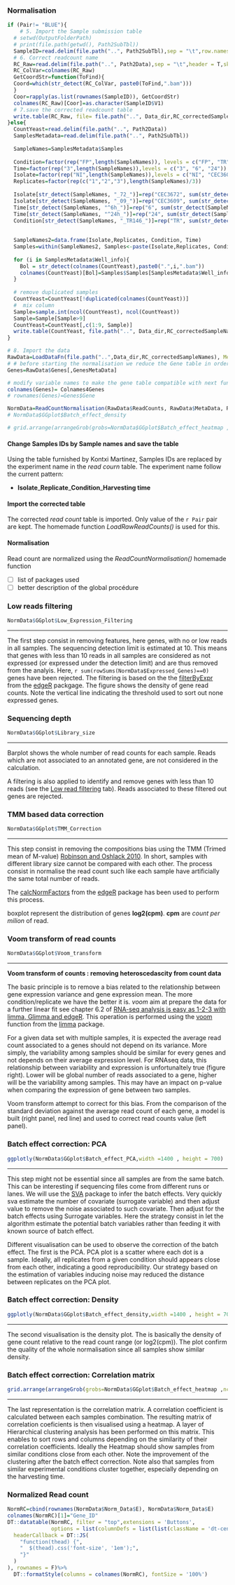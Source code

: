 
### Normalisation 

```r
if (Pair!= "BLUE"){
    # 5. Import the Sample submission table
  # setwd(OutputFolderPath)
  # print(file.path(getwd(), Path2SubTbl))
  SampleID=read.delim(file.path("..", Path2SubTbl),sep = "\t",row.names = 2, header = F)
  # 6. Correct readcount name
  RC_Raw=read.delim(file.path("..", Path2Data),sep = "\t",header = T,skip = 1)
  RC_ColVar=colnames(RC_Raw)
  GetCoordStr=function(ToFind){
  Coord=which(str_detect(RC_ColVar, paste0(ToFind,".bam")))
  }
  Coor=rapply(as.list(rownames(SampleID)), GetCoordStr)
  colnames(RC_Raw)[Coor]=as.character(SampleID$V1)
  # 7.save the corrected readcount table
  write.table(RC_Raw, file= file.path("..", Data_dir,RC_correctedSampleNames), row.names =F, sep = "\t")
}else{
  CountYeast=read.delim(file.path("..", Path2Data))
  SamplesMetadata=read.delim(file.path("..", Path2SubTbl))
  
  SampleNames=SamplesMetadata$Samples
  
  Condition=factor(rep("FP",length(SampleNames)), levels = c("FP", "TR"))
  Time=factor(rep("3",length(SampleNames)),levels = c("3", "6", "24"))
  Isolate=factor(rep("NI",length(SampleNames)),levels = c("NI", "CEC3609", "CEC3672"))
  Replicates=factor(rep(c("1","2","3"),length(SampleNames)/3))
  
  Isolate[str_detect(SampleNames, "_72_")]=rep("CEC3672", sum(str_detect(SampleNames, "_72_")))
  Isolate[str_detect(SampleNames, "_09_")]=rep("CEC3609", sum(str_detect(SampleNames, "_09_")))
  Time[str_detect(SampleNames, "^6h_")]=rep("6", sum(str_detect(SampleNames, "^6h_")))
  Time[str_detect(SampleNames, "^24h_")]=rep("24", sum(str_detect(SampleNames, "^24h_")))
  Condition[str_detect(SampleNames, "_TR146_")]=rep("TR", sum(str_detect(SampleNames, "_TR146_")))
  
  
  SampleNames2=data.frame(Isolate,Replicates, Condition, Time)
  Samples=within(SampleNames2, Samples<-paste(Isolate,Replicates, Condition, Time,sep = "_"))
  
  for (i in SamplesMetadata$Well_info){
    Bol = str_detect(colnames(CountYeast),paste0(".",i,".bam"))
    colnames(CountYeast)[Bol]=Samples$Samples[SamplesMetadata$Well_info==i]
  }
  
  # remove duplicated samples
  CountYeast=CountYeast[!duplicated(colnames(CountYeast))]
  #  mix column
  Sample=sample.int(ncol(CountYeast), ncol(CountYeast))
  Sample=Sample[Sample>9]
  CountYeast=CountYeast[,c(1:9, Sample)]
  write.table(CountYeast, file.path("..", Data_dir,RC_correctedSampleNames), sep = "\t", row.names = F, col.names = T)
}


```

```r
# 8. Import the data
RawData=LoadDataFn(file.path("..",Data_dir,RC_correctedSampleNames), MetaDataFromSampleName=RegexPattern, ExcludeSamples=ExcludeSampleRegex, skip = 0)
# # before starting the normalisation we reduce the Gene table in order to conserve key informations
Genes=RawData$Genes[,GenesMetaData]

# modify variable names to make the gene table compatible with next functions
colnames(Genes)= Colnames4Genes
# rownames(Genes)=Genes$Gene

NormData=ReadCountNormalisation(RawData$ReadCounts, RawData$MetaData, RawData$MetaData$Conditions, Genes, AdditionalFactor=AdditionalFact, Plots = T)
# NormData$GGplot$Batch_effect_density

# grid.arrange(arrangeGrob(grobs=NormData$GGplot$Batch_effect_heatmap ,ncol=2))

```


#### **Change Samples IDs by Sample names and save the table**

Using the table furnished by Kontxi Martinez, Samples IDs are replaced by the experiment name in the *read courn* table. The experiment name follow the current pattern:

- **Isolate**_**Replicate**_**Condition**_**Harvesting time**

#### **Import the corrected table**

The corrected *read count* table is imported. Only value of the `r Pair` pair are kept. The homemade function *LoadRawReadCounts()* is used for this.

#### **Normalisation**

Read count are normalized using the *ReadCountNormalisation()* homemade function

- [ ] list of packages used
- [ ] better description of the global procédure


### Low reads filtering

```r
NormData$GGplot$Low_Expression_Filtering
```

***
The first step consist in removing features, here genes, with no or low reads in all samples. The sequencing detection limit is estimated at 10. This means that genes with less than 10 reads in all samples are considered as not expressed (or expressed under the detection limit) and are thus removed from the analyis. Here, `r sum(rowSums(NormData$Expressed_Genes)==0)` genes have been rejected. The filtering is based on the the [filterByExpr](https://rdrr.io/bioc/edgeR/man/filterByExpr.html) from the [edgeR](https://bioconductor.org/packages/release/bioc/vignettes/edgeR/inst/doc/edgeRUsersGuide.pdf) packgage. The figure shows the density of gene read counts. Note the vertical line indicating the threshold used to sort out none expressed genes.

### Sequencing depth

```r
NormData$GGplot$Library_size
```

***
Barplot shows the whole number of read counts for each sample. Reads which are not associated to an annotated gene, are not considered in the calculation. 

A filtering is also applied to identify and remove genes with less than 10 reads (see the [Low read filtering](#Low_reads_filtering) tab). Reads associated to these filtered out genes are rejected.


### TMM based data correction

```r
NormData$GGplot$TMM_Correction
```

***
  This step consist in removing the compositions bias using the TMM (Trimed mean  of M-value) [Robinson and Oshlack 2010](8https://genomebiology.biomedcentral.com/articles/10.1186/gb-2010-11-3-r25). In short, samples with different library size cannot be compared with each other. The process consist in normalise the read count such like each sample have artificially the same total number of reads.

The [calcNormFactors](https://www.rdocumentation.org/packages/edgeR/versions/3.14.0/topics/calcNormFactors) from the [edgeR](https://bioconductor.org/packages/release/bioc/vignettes/edgeR/inst/doc/edgeRUsersGuide.pdf) package has been used to perform this process.

boxplot represent the distribution of genes **log2(cpm)**. **cpm** are *count per milion* of read.


### Voom transform of read counts

```r
NormData$GGplot$Voom_transform

```

***
  
  **Voom transform of counts : removing heteroscedascity from count data**
  
  The basic principle is to remove a bias related to the relationship between gene expression variance and gene expression mean. The more condition/replicate we have the better it is. *voom* aim at prepare the data for a further linear fit see chapter 6.2 of [RNA-seq analysis is easy as 1-2-3 with limma, Glimma and edgeR](https://bioconductor.org/packages/release/workflows/vignettes/RNAseq123/inst/doc/limmaWorkflow.html). This operation is performed using the [voom](https://www.rdocumentation.org/packages/limma/versions/3.28.14/topics/voom) function from the [limma](https://www.bioconductor.org/packages/release/bioc/vignettes/limma/inst/doc/usersguide.pdf) package. 

For a given data set with multiple samples, it is expected the average read count associated to a genes should not depend on its variance. More simply, the variability among samples should be similar for every genes and not depends on their average expression level. For RNAseq data, this relationship between variability and expression is unfortunaltely true (figure right). Lower will be global number of reads associated to a gene, higher will be the variability among samples. This may have an impact on p-value when comparing the expression of gene between two samples. 

Voom transform attempt to correct for this bias. From the comparison of the standard deviation against the average read count of each gene, a model is built (right panel, red line) and used to correct read counts value (left panel).

### Batch effect correction: PCA

```r
ggplotly(NormData$GGplot$Batch_effect_PCA,width =1400 , height = 700)
```

***
  This step might not be essential since all samples are from the same batch. This can be interesting if sequencing files come from different runs or lanes. We will use the [SVA](https://www.ncbi.nlm.nih.gov/pmc/articles/PMC3307112/) package to infer the batch effects. Very quickly sva estimate the number of covariate (surrogate variable) and then adjust value to remove the noise associated to such covariate. Then adjust for the batch effects using Surrogate variables. Here the strategy consist in let the algorithm estimate the potential batch variables rather than feeding it with known source of batch effect.

Different visualisation can be used to observe the correction of the batch effect. The first is the PCA. PCA plot is a scatter where each dot is a sample. Ideally, all replicates from a given condition should appears close from each other, indicating a good reproducibility. Our strategy based on the estimation of variables inducing noise may reduced the distance between replicates on the PCA plot.

### Batch effect correction: Density

```r
ggplotly(NormData$GGplot$Batch_effect_density,width =1400 , height = 700)
```

*** 
  The second visualisation is the density plot. The is basically the density of gene count relative to the read count range (or log2(cpm)). The plot confirm the quality of the whole normalisation since all samples show similar density.

### Batch effect correction: Correlation matrix

```r
grid.arrange(arrangeGrob(grobs=NormData$GGplot$Batch_effect_heatmap ,ncol=2))
```

***
  The last representation is the correlation matrix. A correlation coefficient is calculated between each samples combination. The resulting matrix of correlation coeficients is then visualised using a heatmap. A layer of Hierarchical clustering analysis has been performed on this matrix. This enables to sort rows and columns depending on the similarity of their correlation coefficients. Ideally the Heatmap should show samples from similar conditions close from each other. Note the improvement of the clustering after the batch effect correction. Note also that samples from similar experimental conditions cluster together, especially depending on the harvesting time. 
  
### Normalized Read count

```r
NormRC=cbind(rownames(NormData$Norm_Data$E), NormData$Norm_Data$E)
colnames(NormRC)[1]="Gene_ID"
DT::datatable(NormRC, filter = "top",extensions = 'Buttons', 
              options = list(columnDefs = list(list(className = 'dt-center', targets = 5)),dom = 'Blfrtip', buttons = c('copy', 'csv', 'excel', 'pdf', 'print'),
  headerCallback = DT::JS(
    "function(thead) {",
    "  $(thead).css('font-size', '1em');",
    "}"
  )
), rownames = F)%>%
  DT::formatStyle(columns = colnames(NormRC), fontSize = '100%')
```